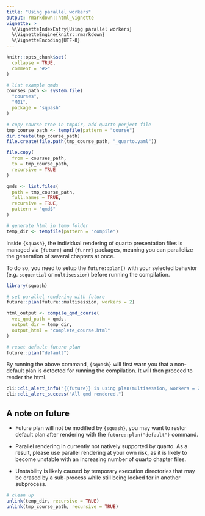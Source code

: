 ```yaml
---
title: "Using parallel workers"
output: rmarkdown::html_vignette
vignette: >
  %\VignetteIndexEntry{Using parallel workers}
  %\VignetteEngine{knitr::rmarkdown}
  %\VignetteEncoding{UTF-8}
---
```


```r
knitr::opts_chunk$set(
  collapse = TRUE,
  comment = "#>"
)
```

```r
# list example qmds
courses_path <- system.file(
  "courses",
  "M01",
  package = "squash"
)

# copy course tree in tmpdir, add quarto porject file
tmp_course_path <- tempfile(pattern = "course")
dir.create(tmp_course_path)
file.create(file.path(tmp_course_path, "_quarto.yaml"))

file.copy(
  from = courses_path,
  to = tmp_course_path,
  recursive = TRUE
)

qmds <- list.files(
  path = tmp_course_path,
  full.names = TRUE,
  recursive = TRUE,
  pattern = "qmd$"
)

# generate html in temp folder
temp_dir <- tempfile(pattern = "compile")
```

Inside `{squash}`, the individual rendering of quarto presentation files is managed via `{future}` and `{furrr}` packages, meaning you can parallelize the generation of several chapters at once.

To do so, you need to setup the `future::plan()` with your selected behavior (e.g. `sequential` or `multisession`) before running the compilation.

```r
library(squash)

# set parallel rendering with future
future::plan(future::multisession, workers = 2)

html_output <- compile_qmd_course(
  vec_qmd_path = qmds,
  output_dir = temp_dir,
  output_html = "complete_course.html"
)

# reset default future plan
future::plan("default")
```

By running the above command, `{squash}` will first warn you that a non-default plan is detected for running the compilation. It will then proceed to render the html.

```r
cli::cli_alert_info("{{future}} is using plan(multisession, workers = 2), to modify this use `future::plan()`")
cli::cli_alert_success("All qmd rendered.")
```


## A note on future

* Future plan will not be modified by `{squash}`, you may want to restor default plan after rendering with the `future::plan("default")` command.

* Parallel rendering in currently not natively supported by quarto. As a result, please use parallel rendering at your own risk, as it is likely to become unstable with an increasing number of quarto chapter files.

* Unstability is likely caused by temporary execution directories that may be erased by a sub-process while still being looked for in another subprocess.

```r
# clean up
unlink(temp_dir, recursive = TRUE)
unlink(tmp_course_path, recursive = TRUE)
```
